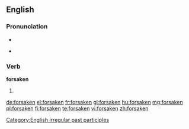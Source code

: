 ==English==

===Pronunciation===
* {{IPA|/fɔɻˈseɪkən/}}
* {{audio|en-us-forsaken.ogg|Audio (US)}}
*: {{rhymes|eɪkən}}

===Verb===
'''forsaken'''

# {{past participle of|[[forsake]]}}

[[Category:English irregular past participles]]

[[de:forsaken]]
[[el:forsaken]]
[[fr:forsaken]]
[[gl:forsaken]]
[[hu:forsaken]]
[[mg:forsaken]]
[[pl:forsaken]]
[[fi:forsaken]]
[[te:forsaken]]
[[vi:forsaken]]
[[zh:forsaken]]